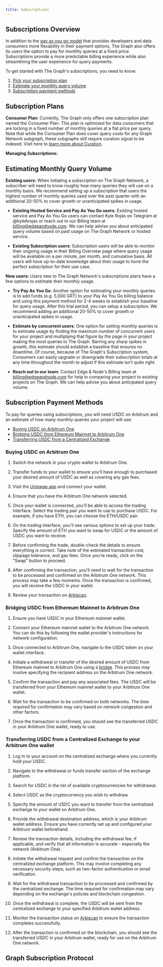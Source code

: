 ```yaml
---
title: Subscriptions
---
```


## Subscriptions Overview

In addition to the [pay as you go model](./pay-as-you-go) that provides developers and data consumers more flexability in their payment options, The Graph also offers its users the option to pay for monthly queries at a fixed price. Subscriptions provide a more predictable billing experience while also streamlining the user experience for query payments. 

To get started with The Graph's subscriptions, you need to know: 

1. [Pick your subscription plan](#subscription-plans)
2. [Estimate your monthly query volume](#estimating-monthly-query-volume)
3. [Subscription payment methods](#subscription-payment-methods)

## Subscription Plans 

**Consumer Plan:** Currently, The Graph only offers one subscription plan named the Consumer Plan. This plan is optimized for data consumers that are locking in a fixed number of monthly queries at a flat price per query. Note that while the Consumer Plan does cover query costs for any Graph Network subgraph, these subgraphs still require curation signal to be indexed. Visit here to [learn more about Curation](./network/curating/).

**Managing Subscriptions:**

## Estimating Monthly Query Volume

**Existing users:** When initiating a subscription on The Graph Network, a subscriber will need to know roughly how many queries they will use on a monthly basis. We recommend setting up a subscription that users the highest number of monthly queries used over the past quarter with an additional 20-50% to cover growth or unanticipated spikes in usage.

- **Existing Hosted Service and Pay As You Go users**: Existing hosted service and Pay As You Go users can contact Kyle Rojas on Telegram at @kyleArojas or reach out to our Billing team at billing@edgeandnode.com. We can help advise you about anticipated query volume based on past usage on The Graph Network or hosted service.

- **Existing Subscription users**: Subscription users will be able to monitor their ongoing usage in their Billing Overview page where query usage will be available on a per minute, per month, and cumulative basis. All users will have up-to-date knowledge about their usage to hone the perfect subscription for their use case.

**New users:** Users new to The Graph Network's subscriptions plans have a few options to estimate their monthly usage. 

- **Try Pay As You Go**: Another option for estimating your monthly queries is to add funds (e.g. 5,000 GRT) to your Pay As You Go billing balance and using this payment method for 2-4 weeks to establish your baseline for query usage. After this trial period, you can setup a subscription. We recommend adding an additional 20-50% to cover growth or unanticipated spikes in usage.

- **Estimate by concurrent users**: One option for setting monthly queries is to estimate usage by finding the maximum number of concurrent users for your project and multiplying that figure by the page in your project making the most queries to The Graph. Barring any sharp spikes in growth, this estimate should establish a baseline that ensures no downtime. Of course, because of The Graph's Subscription system, Consumers can easily upgrade or downgrade their subscription totals at any time throughout the month to adjust if this estimate isn’t quite right.

- **Reach out to our team**: Contact Edge & Node's Billing team at billing@edgeandnode.com for help in comparing your project to existing projects on The Graph. We can help advise you about anticipated query volume.



## Subscription Payment Methods

To pay for queries using subscriptions, you will need USDC on Arbitrum and an estimate of how many monthly queries your project will use:

- [Buying USDC on Arbitrum One](#buying-usdc-on-arbitrum-one)
- [Bridging USDC from Ethereum Mainnet to Arbitrum One](#bridging-usdc-to-arbitrum-one)
- [Transferring USDC from a Centralized Exchange](#transferring-usdc-from-centralized-exchange)

### Buying USDC on Arbitrum One

1. Switch the network in your crypto wallet to Arbitrum One.

2. Transfer funds to your wallet to ensure you’ll have enough to purchased your desired amount of USDC as well as covering any gas fees.

3. Visit the [Uniswap app](https://app.uniswap.org/) and connect your wallet.

4. Ensure that you have the Arbitrum One network selected.

5. Once your wallet is connected, you'll be able to access the trading interface. Select the trading pair you want to use to purchase USDC. For example, if you have ETH, you can choose the ETH/USDC pair.

6. On the trading interface, you'll see various options to set up your trade. Specify the amount of ETH you want to swap for USDC or the amount of USDC you want to receive.

7. Before confirming the trade, double-check the details to ensure everything is correct. Take note of the estimated transaction cost, slippage tolerance, and gas fees. Once you're ready, click on the "Swap" button to proceed.

8. After confirming the transaction, you'll need to wait for the transaction to be processed and confirmed on the Arbitrum One network. This process may take a few moments. Once the transaction is confirmed, you will receive the USDC in your wallet.

9. Review your transaction on [Arbiscan](https://arbiscan.io/).

### Bridging USDC from Ethereum Mainnet to Arbitrum One

1. Ensure you have USDC in your Ethereum mainnet wallet.

2. Connect your Ethereum mainnet wallet to the Arbitrum One network. You can do this by following the wallet provider's instructions for network configuration.

3. Once connected to Arbitrum One, navigate to the USDC token on your wallet interface.

4. Initiate a withdrawal or transfer of the desired amount of USDC from Ethereum mainnet to Arbitrum One using a [bridge](https://bridge.arbitrum.io/). This process may involve specifying the recipient address on the Arbitrum One network.

5. Confirm the transaction and pay any associated fees. The USDC will be transferred from your Ethereum mainnet wallet to your Arbitrum One wallet.

6. Wait for the transaction to be confirmed on both networks. The time required for confirmation may vary based on network congestion and other factors.

7. Once the transaction is confirmed, you should see the transferred USDC in your Arbitrum One wallet, ready to use.

### Transferring USDC from a Centralized Exchange to your Arbitrum One wallet  

1. Log in to your account on the centralized exchange where you currently hold your USDC.

2. Navigate to the withdrawal or funds transfer section of the exchange platform.

3. Search for USDC in the list of available cryptocurrencies for withdrawal.

4. Select USDC as the cryptocurrency you wish to withdraw.

5. Specify the amount of USDC you want to transfer from the centralized exchange to your wallet on Arbitrum One.

6. Provide the withdrawal destination address, which is your Arbitrum wallet address. Ensure you have correctly set up and configured your Arbitrum wallet beforehand.

7. Review the transaction details, including the withdrawal fee, if applicable, and verify that all information is accurate - especially the network (Arbitrum One).

8. Initiate the withdrawal request and confirm the transaction on the centralized exchange platform. This may involve completing any necessary security steps, such as two-factor authentication or email verification.

9. Wait for the withdrawal transaction to be processed and confirmed by the centralized exchange. The time required for confirmation may vary depending on the exchange's policies and blockchain congestion.

10. Once the withdrawal is complete, the USDC will be sent from the centralized exchange to your specified Arbitrum wallet address.

11. Monitor the transaction status on [Arbiscan](https://arbiscan.io/) to ensure the transaction completes successfully. 

12. After the transaction is confirmed on the blockchain, you should see the transferred USDC in your Arbitrum wallet, ready for use on the Arbitrum One network.


## Graph Subscription Protocol